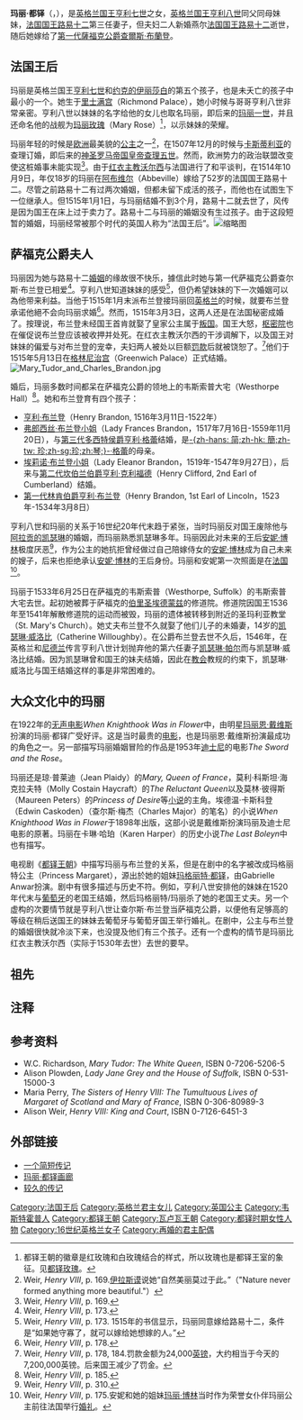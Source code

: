 {{noteTA
|1=zh-hans: 格雷;zh-hk: 格雷;zh-tw: 葛雷;zh:格蕾;
|2=zh-hans: 弗郎西丝;zh-hk: 弗郎西絲;zh-tw: 法蘭西絲;
}}
{{About|[[英格蘭君主列表|英格兰国王]][[亨利七世_(英格兰)|亨利七世]]之女，[[法国君主列表|法国国王]][[路易十二|路易十二]]第三任妻子玛丽·都铎|同名[[英格蘭君主列表|英格兰女王]]|玛丽一世 (英格兰)|玛丽·都铎的其它用法|玛丽·都铎}}
{{Infobox Royalty
| name            = 玛丽·都铎
| image           =[[File:The_Magdalen,_National_Gallery,_London.jpg|200px]]
| caption         =
| succession      = [[法國君主配偶列表|法国王后]]
| reign           = 1514年10月9日—1515年1月1日
| spouse          = [[法国君主列表|法国国王]][[路易十二|路易十二]] <br>第一代萨福克公爵查尔斯·布兰登
| issue           =与第一代萨福克公爵查尔斯·布兰登：<br />亨利·布兰登；<br />[[萨福克公爵夫人弗朗西丝·格雷|萨福克公爵夫人弗朗西丝·格雷]]；<br />坎伯兰伯爵夫人埃莉诺；<br />第一代林肯伯爵亨利·布兰登
| royal house     =[[都铎王朝|都铎王朝]]
| father          =[[英格蘭君主列表|英格兰国王]][[亨利七世_(英格兰)|亨利七世]]
| mother          =[[约克的伊丽莎白_(英格兰王后)|约克的伊丽莎白]]
| date of birth   ={{birth date|1496|3|18|mf=y}}
| place of birth  =[[英格兰王国|英格兰王国]][[伦敦|伦敦]]里士满宫
| date of death   ={{death date and age|1533|6|25|1496|3|18|mf=y}}
| place of death  =[[英格兰王国|英格兰王国]][[萨福克|萨福克]]韦斯索普大宅
|}}

'''玛丽·都铎'''（{{lang-en|Mary Tudor}}，{{bd|1496年|3月18日|1533年|6月25日}}），是[[英格蘭君主列表|英格兰国王]][[亨利七世_(英格兰)|亨利七世]]之女，[[英格蘭君主列表|英格兰国王]][[亨利八世|亨利八世]]同父同母妹妹，[[法国君主列表|法国国王]][[路易十二|路易十二]]第三任妻子，但夫妇二人新婚燕尔[[法国君主列表|法国国王]][[路易十二|路易十二]]逝世，随后她嫁给了[[第一代薩福克公爵查爾斯·布蘭登|第一代薩福克公爵查爾斯·布蘭登]]。

== 法国王后 ==

玛丽是英格兰国王[[亨利七世_(英格兰)|亨利七世]]和[[约克的伊丽莎白_(英格兰王后)|约克的伊丽莎白]]的第五个孩子，也是未夭亡的孩子中最小的一个。她生于[[里士满宫|里士满宫]]（Richmond Palace），她小时候与哥哥亨利八世非常亲密。亨利八世以妹妹的名字给他的女儿也取名玛丽，即后来的[[玛丽一世_(英格兰)|玛丽一世]]，并且还命名他的战舰为[[玛丽玫瑰|玛丽玫瑰]]（Mary Rose）<ref>都铎王朝的徽章是红玫瑰和白玫瑰结合的样式，所以玫瑰也是都铎王室的象征。见[[都铎玫瑰|都铎玫瑰]]。</ref>，以示妹妹的荣耀。

玛丽年轻的时候是[[欧洲|欧洲]]最美貌的[[公主|公主]]之一<ref>Weir, ''Henry VIII'', p. 169.[[伊拉斯谟|伊拉斯谟]]说她“自然美丽莫过于此。”（"Nature never formed anything more beautiful."）</ref>，在1507年12月的时候与[[卡斯蒂利亚|卡斯蒂利亚]]的查理订婚，即后来的[[神圣罗马帝国皇帝|神圣罗马帝国皇帝]][[查理五世_(神圣罗马帝国)|查理五世]]。然而，欧洲势力的政治联盟改变使这桩婚事未能实现<ref>Weir, ''Henry VIII'', p. 169.</ref>。由于[[红衣主教|红衣主教]][[托马斯·沃尔西|沃尔西]]与法国进行了和平谈判，在1514年10月9日，年仅18岁的玛丽在[[阿布维尔|阿布维尔]]（Abbeville）嫁给了52岁的法国国王路易十二。尽管之前路易十二有过两次婚姻，但都未留下成活的孩子，而他也在试图生下一位继承人。但1515年1月1日，与玛丽结婚不到3个月，路易十二就去世了，风传是因为国王在床上过于卖力了。路易十二与玛丽的婚姻没有生过孩子。由于这段短暂的婚姻，玛丽经常被那个时代的英国人称为“法国王后”。[[File:MaryTudorQueenFrance.jpg|缩略图]]

== 萨福克公爵夫人 ==

玛丽因为她与路易十二[[婚姻|婚姻]]的缘故很不快乐，據信此时她与第一代萨福克公爵查尔斯·布兰登已相爱<ref>Weir, ''Henry VIII'', p. 173.</ref>。亨利八世知道妹妹的感受<ref>Weir, ''Henry VIII'', p. 173. 1515年的书信显示，玛丽同意嫁给路易十二，条件是“如果她守寡了，就可以嫁给她想嫁的人。”</ref>，但仍希望妹妹的下一次婚姻可以為他带来利益。当他于1515年1月末派布兰登接玛丽回[[英格兰|英格兰]]的时候，就要布兰登承诺他絕不会向玛丽求婚<ref>Weir, ''Henry VIII'', p. 178.</ref>。然而，1515年3月3日，这两人还是在法国秘密成婚了。按理说，布兰登未经国王首肯就娶了皇家公主属于[[叛国|叛国]]。国王大怒，[[英國樞密院|枢密院]]也在催促说布兰登应该被收押并处死。在红衣主教沃尔西的干涉调解下，以及国王对妹妹的偏爱与对布兰登的宠幸，夫妇两人被处以巨额[[罚款|罚款]]后就被饶恕了。<ref>Weir, ''Henry VIII'', p. 178, 184.罚款金额为24,000[[英镑|英镑]]，大约相当于今天的7,200,000英镑。后来国王减少了罚金。</ref>他们于1515年5月13日在[[格林尼治宫|格林尼治宫]]（Greenwich Palace）正式结婚。
[[File:Mary_Tudor_and_Charles_Brandon.jpg|thumb]]

婚后，玛丽多数时间都呆在萨福克公爵的领地上的韦斯索普大宅（Westhorpe Hall）<ref>Weir, ''Henry VIII'', p. 185.</ref>。她和布兰登育有四个孩子：
* [[亨利·布兰登|亨利·布兰登]]（Henry Brandon, 1516年3月11日-1522年）
* [[弗郎西丝·布兰登|弗郎西丝·布兰登小姐]]（Lady Frances Brandon，1517年7月16日-1559年11月20日），与[[亨利·格雷，第一代萨福克公爵|第三代多西特侯爵亨利·格蕾]]结婚，是[[琴·格蕾|-{zh-hans: 简;zh-hk: 簡;zh-tw: 珍;zh-sg:珍;zh:琴;}-·格蕾]]的母亲。
* [[埃莉诺·布兰登小姐|埃莉诺·布兰登小姐]]（Lady Eleanor Brandon，1519年-1547年9月27日），后来与[[亨利·克利福德，第二代坎伯兰伯爵|第二代坎伯兰伯爵亨利·克利福德]]（Henry Clifford, 2nd Earl of Cumberland）结婚。
* [[亨利·布兰登，第一代林肯伯爵|第一代林肯伯爵亨利·布兰登]]（Henry Brandon, 1st Earl of Lincoln，1523年-1534年3月8日）

亨利八世和玛丽的关系于16世纪20年代末趋于紧张，当时玛丽反对国王废除他与[[阿拉贡的凯瑟琳|阿拉贡的凯瑟琳]]的婚姻，而玛丽熟悉凯瑟琳多年。玛丽因此对未来的王后[[安妮·博林|安妮·博林]]极度厌恶<ref>Weir, ''Henry VIII'', p. 310.</ref>，作为公主的她抗拒曾经做过自己陪嫁侍女的[[安妮·博林|安妮·博林]]成为自己未来的嫂子，后来也拒绝承认[[安妮·博林|安妮·博林]]的王后身份。玛丽和安妮第一次照面是在[[法国|法国]]<ref>Weir, ''Henry VIII'', p. 175.安妮和她的姐妹[[玛丽·博林|玛丽·博林]]当时作为荣誉女仆伴玛丽公主前往法国举行[[婚礼|婚礼]]。</ref>。

玛丽于1533年6月25日在萨福克的韦斯索普（Westhorpe, Suffolk）的韦斯索普大宅去世。起初她被葬于萨福克的[[伯里圣埃德蒙兹|伯里圣埃德蒙兹]]的修道院。修道院因国王1536年至1541年解散修道院的运动而被毁，玛丽的遗体被转移到附近的圣玛利亚教堂（St. Mary's Church）。她丈夫布兰登不久就娶了他们儿子的未婚妻，14岁的[[凯瑟琳·威洛比|凯瑟琳·威洛比]]（Catherine Willoughby）。在公爵布兰登去世不久后，1546年，在英格兰和[[尼德兰|尼德兰]]传言亨利八世计划抛弃他的第六任妻子[[凯瑟琳·帕尔|凯瑟琳·帕尔]]而与凯瑟琳·威洛比结婚。因为凯瑟琳曾和国王的妹夫结婚，因此在[[教会|教会]]教规的约束下，凯瑟琳·威洛比与国王结婚这样的事是非常困难的。

== 大众文化中的玛丽 ==

在1922年的[[无声电影|无声电影]]''When Knighthook Was in Flower''中，由明星[[玛丽恩·戴维斯|玛丽恩·戴维斯]]扮演的玛丽·都铎广受好评。这是当时最贵的[[电影|电影]]，也是玛丽恩·戴维斯扮演最成功的角色之一。另一部描写玛丽婚姻冒险的作品是1953年[[迪士尼|迪士尼]]的电影''The Sword and the Rose''。

玛丽还是琼·普莱迪（Jean Plaidy）的''Mary, Queen of France''，莫利·科斯坦·海克拉夫特（Molly Costain Haycraft）的''The Reluctant Queen''以及莫林·彼得斯（Maureen Peters）的''Princess of Desire''等[[小说|小说]]的主角。埃德温·卡斯科登（Edwin Caskoden）（查尔斯·梅杰（Charles Major）的笔名）的小说''When Knighthood Was in Flower''于1898年出版，这部小说是戴维斯扮演玛丽及迪士尼电影的原著。玛丽在卡琳·哈珀（Karen Harper）的历史小说''The Last Boleyn''中也有描写。

电视剧《[[都铎王朝_(电视剧)|都铎王朝]]》中描写玛丽与布兰登的关系，但是在剧中的名字被改成玛格丽特公主（Princess Margaret），源出於她的姐妹[[玛格丽特·都铎|玛格丽特·都铎]]，由Gabrielle Anwar扮演。剧中有很多描述与历史不符。例如，亨利八世安排他的妹妹在1520年代末与[[葡萄牙|葡萄牙]]的老国王结婚，然后玛格丽特/玛丽杀了她的老国王丈夫。另一个虚构的次要情节就是亨利八世让查尔斯·布兰登当萨福克公爵，以便他有足够高的等级在稍后送国王的妹妹去葡萄牙与葡萄牙国王举行婚礼。在剧中，公主与布兰登的婚姻很快就冷淡下来，也没提及他们有三个孩子。还有一个虚构的情节是玛丽比红衣主教沃尔西（实际于1530年去世）去世的要早。

== 祖先 ==
{{Ahnentafel top|先祖}}<center>
{{ahnentafel-compact5
| style = font-size: 85%;
|boxstyle_1=background-color: #ddf;
|boxstyle_2=background-color: #fdd;
|boxstyle_3=background-color: #ffc;
|boxstyle_4=background-color: #dfd;
|boxstyle_5=background-color: #9fe;
|1='''萨福克公爵夫人玛丽·都铎'''
|2='''父：'''英格兰国王[[亨利七世_(英格兰)|亨利七世]]
|3='''母：'''英格兰王后[[约克的伊丽莎白_(英格兰王后)|伊丽莎白]]
|4='''祖父：'''{{le|里士满伯爵|Earl of Richmond}}[[埃德蒙·都铎，第一代里士满伯爵|埃德蒙·都铎]]
|5='''祖母：'''伯爵夫人[[里奇蒙和德比伯爵夫人玛格丽特·博福特|玛格丽特·博福特]]
|6='''外祖父：'''英格兰国王[[爱德华四世|爱德华四世]]
|7='''外祖母：'''英格兰王后[[伊丽莎白·伍德维尔|伊丽莎白·伍德维尔]]
|8='''曾祖父：'''[[欧文·都铎|欧文·都铎]]
|9='''曾祖母：'''英格兰王后[[凯瑟琳_(瓦卢瓦)|凯瑟琳]]
|10='''外曾祖父：'''[[萨默塞特公爵|萨默塞特公爵]][[第一代萨默塞特公爵约翰·博福特|约翰·博福特]]
|11='''外曾祖母：'''公爵夫人{{le|玛格丽特·比彻姆 (博尚)|Margaret Beauchamp of Bletso|玛格丽特·比彻姆}}
|12='''外曾祖父：'''第三代[[约克公爵|约克公爵]][[第三代约克公爵理查·金雀花|理查·金雀花]]
|13='''外曾祖母：'''公爵夫人{{le|塞西莉·内维尔，约克公爵夫人|Cecily Neville, Duchess of York|塞西莉·内维尔}}
|14='''外曾祖父：'''{{le|里弗斯伯爵|Earl Rivers}}{{le|理查德·伍德维尔，第一代里弗斯伯爵|Richard Woodville, 1st Earl Rivers|理查德·伍德维尔}}
|15='''外曾祖母：'''伯爵夫人[[卢森堡的杰奎塔|杰奎塔]]
|16='''高祖父：'''{{le|梅雷迪思·都铎|Maredudd ap Tudur}}
|17='''高祖母：'''[[玛格丽特，大卫之女|玛格丽特，大卫之女]]
|18='''外高祖父：'''法国国王[[查理六世_(法兰西)|查理六世]]
|19='''外高祖母：'''法国王后[[巴伐利亚的伊莎贝拉|伊莎贝拉]]
|20='''外高祖父：'''薩默塞特伯爵[[第一代薩默塞特伯爵約翰·博福特|約翰·博福特]]
|21='''外高祖母：'''伯爵夫人{{le|玛格丽特·荷兰，克拉伦斯公爵夫人|Margaret Holland, Duchess of Clarence|玛格丽特·荷兰}}
|22='''外高祖父：'''第三代博尚{{le|比彻姆男爵|Baron Beauchamp}}约翰·比彻姆
|23='''外高祖母：'''伊迪丝·斯特顿
|24='''外高祖父：'''第三代[[剑桥伯爵|剑桥伯爵]][[科尼斯伯勒的理查，第三代剑桥伯爵|理查]]
|25='''外高祖母：'''伯爵夫人[[安妮·莫蒂默|安妮·莫蒂默]]
|26='''外高祖父：'''第一代{{le|威斯特摩兰伯爵|Earl of Westmorland}}{{le|拉尔夫·内维尔，第一代威斯特摩兰伯爵|Ralph de Neville, 1st Earl of Westmorland|拉尔夫·内维尔}}
|27='''外高祖母：'''伯爵夫人{{le|琼·博福特，威斯特摩兰伯爵夫人|Joan Beaufort, Countess of Westmorland|琼·博福特}}
|28='''外高祖父：'''[[理查德·伍德维尔|理查德·伍德维尔]]
|29='''外高祖母：'''[[伊丽莎白·博都尔盖特|伊丽莎白·博都尔盖特]]
|30='''外高祖父：'''{{le|圣波尔伯爵|Counts of Saint-Pol}}{{le|彼得一世，圣波尔伯爵|Peter of Luxembourg, Count of Saint-Pol|彼得一世}}
|31='''外高祖母：'''伯爵夫人{{le|玛格丽特·德尔瓦尔佐|Margherita del Balzo}}
}}</center>
{{ahnentafel bottom}}

== 注释 ==
<div class="references-small">
<references />
</div>

== 参考资料 ==
* W.C. Richardson, ''Mary Tudor: The White Queen'', ISBN 0-7206-5206-5
* Alison Plowden, ''Lady Jane Grey and the House of Suffolk'', ISBN 0-531-15000-3
* Maria Perry, ''The Sisters of Henry VIII: The Tumultuous Lives of Margaret of Scotland and Mary of France'', ISBN 0-306-80989-3
* Alison Weir, ''Henry VIII: King and Court'', ISBN 0-7126-6451-3

== 外部链接 ==

* [http://tudorhistory.org/people/mary2/ 一个简短传记] {{Wayback|url=http://tudorhistory.org/people/mary2/ |date=20080509150553 }}
* [http://tudorhistory.org/people/mary2/gallery.html 玛丽·都铎画廊] {{Wayback|url=http://tudorhistory.org/people/mary2/gallery.html |date=20080511174349 }}
* [http://www.tudorplace.com.ar/Bios/MaryTudor(DSuffolk).htm 较久的传记] {{WebCite|url=https://www.webcitation.org/66ZlMUMiu?url=http://200.80.42.168/htmls/transferencia.html |date=20120331134839 |dateformat=iso }}

{{start box}}
{{succession box|title=[[:category:法国王后|法国王后]]|before=[[布列塔尼的安妮|布列塔尼的安妮]]|after=[[法兰西的克劳德|法兰西的克劳德]]|years=1514年10月9日 – 1515年1月1日}}
{{end box}}

{{薩福克公爵夫人}}
{{Authority control}}
{{DEFAULTSORT:Mary Tudor, Queen of France}}
[[Category:法国王后|Category:法国王后]]
[[Category:英格兰君主女儿|Category:英格兰君主女儿]]
[[Category:英国公主|Category:英国公主]]
[[Category:韦斯特霍普人|Category:韦斯特霍普人]]
[[Category:都铎王朝|Category:都铎王朝]]
[[Category:瓦卢瓦王朝|Category:瓦卢瓦王朝]]
[[Category:都铎时期女性人物|Category:都铎时期女性人物]]
[[Category:16世纪英格兰女子|Category:16世纪英格兰女子]]
[[Category:再婚的君主配偶|Category:再婚的君主配偶]]